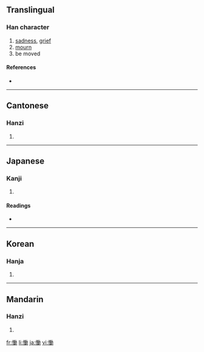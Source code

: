{{see|恸}}
==Translingual==

===Han character===
{{Han char|rn=61|rad=心|as=11|sn=14|four=9402<sub>7</sub>|canj=心竹土尸 (PHGS)}}

# [[sadness]], [[grief]]
# [[mourn]]
# be moved

====References====
* {{Han ref|kx=0399.060|dkj=11103|dj=0738.220|hdz=42346.060|uh=615F|ud=24927|bh=BA45|bd=47685}}

----

==Cantonese==

===Hanzi===
{{yue-hanzi|jyut=|y=dung6}}

# {{defn|Cantonese}}

----

==Japanese==

===Kanji===
{{ja-kanji|grade=|rs=心11}}

# {{defn|Japanese}}

====Readings====
* {{ja-readings|on=[[どう]] (dō), [[とう]] (tō)|kun=[[なげく]] (nageku)}}

----

==Korean==

===Hanja===
{{ko-hanja|hangeul=통|eumhun=|rv=tong|mr=t'ong|y=thong}}

# {{defn|Korean}}

----

==Mandarin==

===Hanzi===
{{cmn-hanzi|sim=恸|pin=[[tòng]] ([[tong4]])|wg=t'ung<sup>4</sup>}}

# {{defn|Mandarin}}

[[fr:慟]]
[[li:慟]]
[[ja:慟]]
[[vi:慟]]